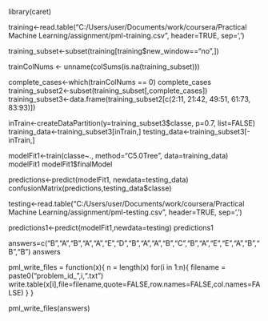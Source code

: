 library(caret)

training<-read.table("C:/Users/user/Documents/work/coursera/Practical Machine Learning/assignment/pml-training.csv", header=TRUE, sep=',')

training_subset<-subset(training[training$new_window=="no",])

trainColNums <- unname(colSums(is.na(training_subset)))

complete_cases<-which(trainColNums == 0)
complete_cases
training_subset2<-subset(training_subset[,complete_cases])
training_subset3<-data.frame(training_subset2[c(2:11, 21:42, 49:51, 61:73, 83:93)])

inTrain<-createDataPartition(y=training_subset3$classe, p=0.7, list=FALSE)
training_data<-training_subset3[inTrain,]
testing_data<-training_subset3[-inTrain,]


modelFit1<-train(classe~., method="C5.0Tree", data=training_data)
modelFit1
modelFit1$finalModel


predictions<-predict(modelFit1, newdata=testing_data)
confusionMatrix(predictions,testing_data$classe)



testing<-read.table("C:/Users/user/Documents/work/coursera/Practical Machine Learning/assignment/pml-testing.csv", header=TRUE, sep=',')

predictions1<-predict(modelFit1,newdata=testing)
predictions1

answers=c("B","A","B","A","A","E","D","B","A","A","B","C","B","A","E","E","A","B","B","B")
answers

pml_write_files = function(x){
  n = length(x)
  for(i in 1:n){
    filename = paste0("problem_id_",i,".txt")
    write.table(x[i],file=filename,quote=FALSE,row.names=FALSE,col.names=FALSE)
  }
}

pml_write_files(answers)
